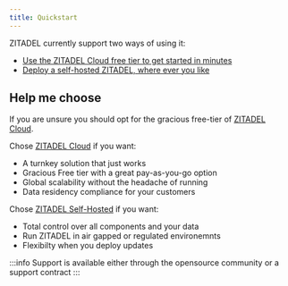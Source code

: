 ```yaml
---
title: Quickstart 
---
```


ZITADEL currently support two ways of using it:

<!-- TODO insert a nice chooser here -->

- [Use the ZITADEL Cloud free tier to get started in minutes](./cloud) 
- [Deploy a self-hosted ZITADEL, where ever you like](./self-hosted)

## Help me choose

If you are unsure you should opt for the gracious free-tier of [ZITADEL Cloud](./cloud).

Chose [ZITADEL Cloud](./cloud) if you want:

- A turnkey solution that just works
- Gracious Free tier with a great pay-as-you-go option 
- Global scalability without the headache of running 
- Data residency compliance for your customers

Chose [ZITADEL Self-Hosted](./self-hosted) if you want:

- Total control over all components and your data
- Run ZITADEL in air gapped or regulated environemnts
- Flexibilty when you deploy updates

:::info
Support is available either through the opensource community or a support contract
:::